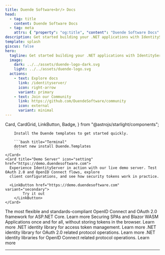 ```yaml
---
title: Duende Software<br/> Docs
head:
  - tag: title
    content: Duende Software Docs
  - tag: meta
    attrs: { "property": "og:title", "content": "Duende Software Docs" }
description: Get started building your .NET applications with IdentityServer, Backend-for-Frontend (BFF) and our open-source tools.
template: splash
giscus: false
hero:
  tagline: Get started building your .NET applications with IdentityServer, Backend-for-Frontend (BFF) and our open-source tools.
  image:
    dark: ../../assets/duende-logo-dark.svg
    light: ../../assets/duende-logo.svg
  actions:
    - text: Explore docs
      link: /identityserver/
      icon: right-arrow
      variant: primary
    - text: Join our Community
      link: https://github.com/DuendeSoftware/community
      icon: external
      variant: minimal
---
```


  Card,
  CardGrid,
  LinkButton,
  Badge,
} from "@astrojs/starlight/components";

<CardGrid>
    <Card title="Install templates" icon="rocket">

        Install the Duende templates to get started quickly.

        ```bash title="Terminal"
        dotnet new install Duende.Templates
        ```
    </Card>
    <Card title="Demo Server" icon="setting" href="https://demo.duendesoftware.com">
      Experience IdentityServer in action with our live demo server. Test OAuth 2.0 and OpenID Connect flows, explore
      client configurations, and see how security tokens work in practice.

      <LinkButton href="https://demo.duendesoftware.com" variant="secondary">
            Try it out
        </LinkButton>
    </Card>

</CardGrid>

<CardGrid>
  <Card title="IdentityServer" icon="open-book">
    The most flexible and standards-compliant OpenID Connect and OAuth 2.0
    framework for ASP.NET Core.
    <LinkButton href="/identityserver/" variant="secondary">
      Learn more
    </LinkButton>
  </Card>
  <Card title="Backend-for-Frontend (BFF)" icon="seti:c-sharp">
    Securing SPAs and Blazor WASM Applications once and for all, without storing
    tokens in the browser.
    <LinkButton href="/bff/" variant="secondary">
      Learn more
    </LinkButton>
  </Card>
  <Card title="Access Token Management" icon="github">
    <Badge text={"OSS"} /> .NET identity library for access token management.
    <LinkButton href="/accesstokenmanagement/" variant="secondary">
      Learn more
    </LinkButton>
  </Card>
  <Card title="Identity Model" icon="github">
    <Badge text={"OSS"} /> .NET identity library for OAuth 2.0 related protocol
    operations.
    <LinkButton href="/identitymodel/" variant="secondary">
      Learn more
    </LinkButton>
  </Card>
  <Card title="OIDC Client" icon="github">
    <Badge text={"OSS"} /> .NET identity libraries for OpenID Connect related
    protocol operations.
    <LinkButton href="/identitymodel-oidcclient/" variant="secondary">
      Learn more
    </LinkButton>
  </Card>
</CardGrid>

<hr />

<Newsletter />
